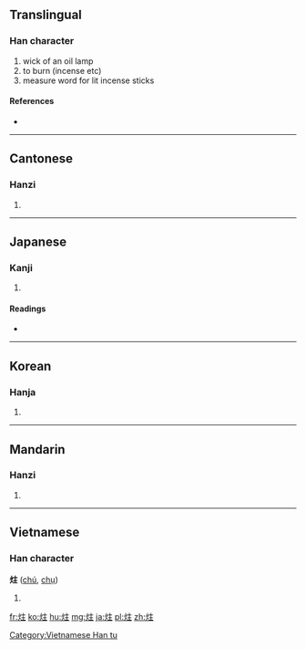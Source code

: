 ==Translingual==

===Han character===
{{Han char|rn=86|rad=火|as=05|sn=9|four=9081<sub>4</sub>|canj=火卜土 (FYG)}}

# wick of an oil lamp
# to burn (incense etc)
# measure word for lit incense sticks

====References====
* {{Han ref|kx=0669.060|dkj=18965|dj=1078.100|hdz=32196.130|uh=70B7|ud=28855|bh=CFAE|bd=53166}}

----

==Cantonese==

===Hanzi===
{{yue-hanzi|jyut=|y=jyu3}}

# {{defn|lang=yue|sort=火05}}

----

==Japanese==

===Kanji===
{{ja-kanji|grade=|rs=火05}}

# {{defn|lang=ja|sort=火05}}

====Readings====
* {{ja-readings|on=[[しゅ]] (shu)|kun=[[とうしん]] (toushin)}}

----

==Korean==

===Hanja===
{{ko-hanja|hangeul=주|eumhun=|rv=ju|mr=chu|y=cwu}}

# {{defn|lang=ko|sort=火05}}

----

==Mandarin==

===Hanzi===
{{cmn-hanzi|pin=[[zhù]] ([[zhu4]])|wg=chu<sup>4</sup>}}

# {{defn|lang=cmn|sort=火05}}

----

==Vietnamese==

===Han character===
'''炷''' ([[chú]], [[chụ]])

# {{defn|vi}}

[[Category:Vietnamese Han tu]]

[[fr:炷]]
[[ko:炷]]
[[hu:炷]]
[[mg:炷]]
[[ja:炷]]
[[pl:炷]]
[[zh:炷]]